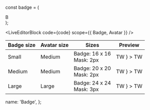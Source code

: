 const badge = (
  <div
    style={{
      background: 'var(--color-positive)',
      width: '100%',
      height: '100%',
      color: 'white',
      fontSize: '10px',
      display: 'flex',
      justifyContent: 'center',
      alignItems: 'center',
    }}
  >
    B
  </div>
);

<LiveEditorBlock code={code} scope={{ Badge, Avatar }} />
<GeneratePropsTable componentName="Badge" />

<table className="table table-condensed docs-table m-t-5">
  <thead>
    <tr>
      <th>Badge size</th>
      <th>Avatar size</th>
      <th>Sizes</th>
      <th>Preview</th>
    </tr>
  </thead>
  <tbody>
    <tr>
      <td>Small </td>
      <td>Medium</td>
      <td>
        Badge: 16 x 16
        <br /> Mask: 2px
      </td>
      <td>
        <Badge border={Badge.Border.LIGHT} size={Badge.Size.SMALL} badge={badge}>
          <Avatar type={Avatar.Type.INITIALS} size={Avatar.Size.MEDIUM}>
            TW
          </Avatar>
        </Badge>
        <Badge
          border={Badge.Border.LIGHT}
          size={Badge.Size.SMALL}
          badge={
            <img
              src="https://transferwise.com/public-resources/assets/flags/square/gbp.svg"
              alt=""
            />
          }
        >
          <Avatar type={Avatar.Type.INITIALS} size={Avatar.Size.MEDIUM}>
            TW
          </Avatar>
        </Badge>
      </td>
    </tr>
    <tr>
      <td>Medium </td>
      <td>Medium</td>
      <td>
        Badge: 20 x 20
        <br /> Mask: 2px
      </td>
      <td>
        <Badge border={Badge.Border.LIGHT} size={Badge.Size.MEDIUM} badge={badge}>
          <Avatar type={Avatar.Type.INITIALS} size={Avatar.Size.MEDIUM}>
            TW
          </Avatar>
        </Badge>
        <Badge
          border={Badge.Border.LIGHT}
          size={Badge.Size.MEDIUM}
          badge={
            <img
              src="https://transferwise.com/public-resources/assets/flags/square/gbp.svg"
              alt=""
            />
          }
        >
          <Avatar type={Avatar.Type.INITIALS} size={Avatar.Size.MEDIUM}>
            TW
          </Avatar>
        </Badge>
      </td>
    </tr>
    <tr>
      <td>Large </td>
      <td>Large</td>
      <td>
        Badge: 24 x 24 <br />
        Mask: 3px
      </td>
      <td>
        <Badge border={Badge.Border.LIGHT} size={Badge.Size.LARGE} badge={badge}>
          <Avatar type={Avatar.Type.INITIALS} size={Avatar.Size.LARGE}>
            TW
          </Avatar>
        </Badge>
        <Badge
          border={Badge.Border.LIGHT}
          size={Badge.Size.LARGE}
          badge={
            <img
              src="https://transferwise.com/public-resources/assets/flags/square/gbp.svg"
              alt=""
            />
          }
        >
          <Avatar type={Avatar.Type.INITIALS} size={Avatar.Size.LARGE}>
            TW
          </Avatar>
        </Badge>
      </td>
    </tr>
  </tbody>
</table>

  name: 'Badge',
};
